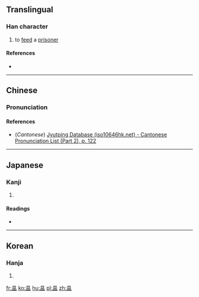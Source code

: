 ==Translingual==

===Han character===
{{Han char|rn=72|rad=日|as=04|sn=9|four=|canj=ABT|ids=⿱日皿}}

# to [[feed]] a [[prisoner]]

====References====
* {{Han ref|kx=0494.090|dkj=13870|dj=0859.030|hdz=21500.090|uh=6637|ud=26167}}

----

==Chinese==
{{zh-forms}}

===Pronunciation===
{{zh-pron
|m=wēn
|c=wan1
|mc=
|oc=y
|ma=
|cat=v
}}

====References====
*(''Cantonese'') [http://www.iso10646hk.net/jp/document/download.jsp Jyutping Database (iso10646hk.net) - Cantonese Pronunciation List (Part 2), p. 122]

----

==Japanese==

===Kanji===
{{ja-kanji|grade=|rs=日05}}

# {{defn|lang=ja|sort=日05}}

====Readings====
* {{ja-readings|on=[[おん]] (on)|kun=[[めぐむ]] (megumu)}}

----

==Korean==

===Hanja===
{{ko-hanja|hangeul=온|eumhun=|rv=on|mr=on|y=on}}

# {{defn|lang=ko|sort=日05}}

[[fr:昷]]
[[ko:昷]]
[[hu:昷]]
[[pl:昷]]
[[zh:昷]]